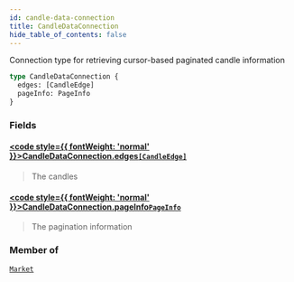 ```yaml
---
id: candle-data-connection
title: CandleDataConnection
hide_table_of_contents: false
---
```








Connection type for retrieving cursor-based paginated candle information

```graphql
type CandleDataConnection {
  edges: [CandleEdge]
  pageInfo: PageInfo
}
```


### Fields

#### [<code style={{ fontWeight: 'normal' }}>CandleDataConnection.<b>edges</b></code>](#)<Bullet />[`[CandleEdge]`](/testnet/api/graphql/objects/candle-edge) <Badge class="secondary" text="list"/> <Badge class="secondary" text="object"/>
> The candles
> 

#### [<code style={{ fontWeight: 'normal' }}>CandleDataConnection.<b>pageInfo</b></code>](#)<Bullet />[`PageInfo`](/testnet/api/graphql/objects/page-info) <Badge class="secondary" text="object"/>
> The pagination information
> 



### Member of

[`Market`](/testnet/api/graphql/objects/market)  <Badge class="secondary" text="object"/>



